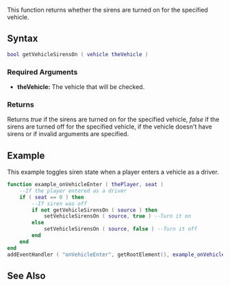  
{{Server client function}}
{{Needs Checking|Should be areVehicleSirensOn [[/User:Qais.md|qaisjp]] ([[/User_talk:Qais.md|talk]]) 12:21, 15 June 2014 (UTC)}}
This function returns whether the sirens are turned on for the specified vehicle.

==Syntax== 
<syntaxhighlight lang="lua">
bool getVehicleSirensOn ( vehicle theVehicle )
</syntaxhighlight> 
{{OOP||[[/vehicle.md|vehicle]]:areSirensOn|sirensOn|setVehicleSirensOn}}
===Required Arguments=== 
*'''theVehicle:''' The vehicle that will be checked.

===Returns===
Returns ''true'' if the sirens are turned on for the specified vehicle, ''false'' if the sirens are turned off for the specified vehicle, if the vehicle doesn't have sirens or if invalid arguments are specified.

==Example== 
<section name="Server" class="server" show="true">
This example toggles siren state when a player enters a vehicle as a driver.
<syntaxhighlight lang="lua">
function example_onVehicleEnter ( thePlayer, seat )
	--If the player entered as a driver
	if ( seat == 0 ) then
		--If siren was off
		if not getVehicleSirensOn ( source ) then
			setVehicleSirensOn ( source, true ) --Turn it on
		else
			setVehicleSirensOn ( source, false ) --Turn it off
		end
	end
end
addEventHandler ( "onVehicleEnter", getRootElement(), example_onVehicleEnter )
</syntaxhighlight>
</section>

==See Also==
{{Vehicle functions}}